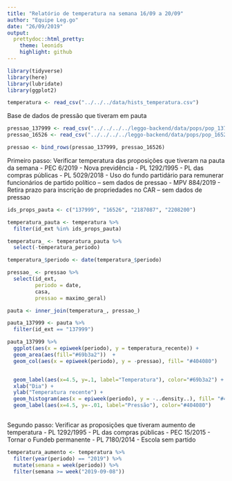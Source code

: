 ```yaml
---
title: "Relatório de temperatura na semana 16/09 a 20/09"
author: "Equipe Leg.go"
date: "26/09/2019"
output:
  prettydoc::html_pretty:
    theme: leonids
    highlight: github
---
```


```r
library(tidyverse)
library(here)
library(lubridate)
library(ggplot2)
```

```r
temperatura <- read_csv("../../../data/hists_temperatura.csv")
```


Base de dados de pressão que tiveram em pauta
```r
pressao_137999 <- read_csv("../../../../leggo-backend/data/pops/pop_137999.csv")
pressao_16526 <- read_csv("../../../../leggo-backend/data/pops/pop_16526.csv")

pressao <- bind_rows(pressao_137999, pressao_16526)
```

Primeiro passo: Verificar temperatura das proposições que tiveram na pauta da semana
- PEC 6/2019 - Nova previdência
- PL 1292/1995 - PL das compras públicas
- PL 5029/2018 - Uso do fundo partidário para remunerar funcionários de partido político -- sem dados de pressao
- MPV 884/2019 - Retira prazo para inscrição de propriedades no CAR -- sem dados de pressao

```r
ids_props_pauta <- c("137999", "16526", "2187087", "2208200")

temperatura_pauta <- temperatura %>% 
  filter(id_ext %in% ids_props_pauta)
```

```r
temperatura_ <- temperatura_pauta %>% 
  select(-temperatura_periodo)

temperatura_$periodo <- date(temperatura_$periodo)

pressao_ <- pressao %>% 
  select(id_ext,
         periodo = date,
         casa,
         pressao = maximo_geral) 

pauta <- inner_join(temperatura_, pressao_)

```


```r
pauta_137999 <- pauta %>% 
  filter(id_ext == "137999") 

pauta_137999 %>% 
  ggplot(aes(x = epiweek(periodo), y = temperatura_recente)) +
  geom_area(aes(fill="#69b3a2"))  +
  geom_col(aes(x = epiweek(periodo), y = -pressao), fill= "#404080")


  geom_label(aes(x=4.5, y=.1, label="Temperatura"), color="#69b3a2") +
  xlab("Dia") +
  ylab("Temperatura recente") +
  geom_histogram(aes(x = epiweek(periodo), y = -..density..), fill= "#404080") +
  geom_label(aes(x=4.5, y=-.01, label="Pressão"), color="#404080")
  
```

Segundo passo: Verificar as proposições que tiveram aumento de temperatura
- PL 1292/1995 - PL das compras públicas
- PEC 15/2015 - Tornar o Fundeb permanente
- PL 7180/2014 - Escola sem partido

```r
temperatura_aumento <- temperatura %>% 
  filter(year(periodo) == "2019") %>% 
  mutate(semana = week(periodo)) %>% 
  filter(semana >= week("2019-09-08"))

```


```r

```


